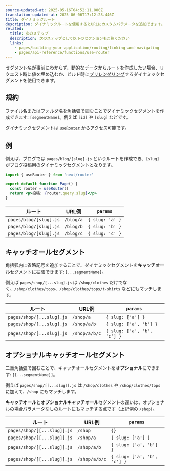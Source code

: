 ```yaml
---
source-updated-at: 2025-05-16T04:52:11.000Z
translation-updated-at: 2025-06-06T17:12:23.446Z
title: ダイナミックルート
description: ダイナミックルートを使用するとURLにカスタムパラメータを追加できます。ダイナミックルートの作成方法と詳細について学びましょう。
related:
  title: 次のステップ
  description: 次のステップとして以下のセクションもご覧ください
  links:
    - pages/building-your-application/routing/linking-and-navigating
    - pages/api-reference/functions/use-router
---
```


セグメント名が事前にわからず、動的なデータからルートを作成したい場合、リクエスト時に値を埋め込むか、ビルド時に[プリレンダリング](/docs/pages/building-your-application/data-fetching/get-static-paths)するダイナミックセグメントを使用できます。

## 規約

ファイル名またはフォルダ名を角括弧で囲むことでダイナミックセグメントを作成できます: `[segmentName]`。例えば `[id]` や `[slug]` などです。

ダイナミックセグメントは [`useRouter`](/docs/pages/api-reference/functions/use-router) からアクセス可能です。

## 例

例えば、ブログでは `pages/blog/[slug].js` というルートを作成でき、`[slug]` がブログ投稿用のダイナミックセグメントとなります。

```jsx
import { useRouter } from 'next/router'

export default function Page() {
  const router = useRouter()
  return <p>投稿: {router.query.slug}</p>
}
```

| ルート                  | URL例       | `params`        |
| ---------------------- | ----------- | --------------- |
| `pages/blog/[slug].js` | `/blog/a`   | `{ slug: 'a' }` |
| `pages/blog/[slug].js` | `/blog/b`   | `{ slug: 'b' }` |
| `pages/blog/[slug].js` | `/blog/c`   | `{ slug: 'c' }` |

## キャッチオールセグメント

角括弧内に省略記号を追加することで、ダイナミックセグメントを**キャッチオール**セグメントに拡張できます: `[...segmentName]`。

例えば `pages/shop/[...slug].js` は `/shop/clothes` だけでなく、`/shop/clothes/tops`、`/shop/clothes/tops/t-shirts` などにもマッチします。

| ルート                     | URL例         | `params`                    |
| ------------------------- | ------------- | --------------------------- |
| `pages/shop/[...slug].js` | `/shop/a`     | `{ slug: ['a'] }`           |
| `pages/shop/[...slug].js` | `/shop/a/b`   | `{ slug: ['a', 'b'] }`      |
| `pages/shop/[...slug].js` | `/shop/a/b/c` | `{ slug: ['a', 'b', 'c'] }` |

## オプショナルキャッチオールセグメント

二重角括弧で囲むことで、キャッチオールセグメントを**オプショナル**にできます: `[[...segmentName]]`。

例えば `pages/shop/[[...slug]].js` は `/shop/clothes` や `/shop/clothes/tops` に加えて、`/shop` にもマッチします。

**キャッチオール**と**オプショナルキャッチオール**セグメントの違いは、オプショナルの場合パラメータなしのルートにもマッチする点です（上記例の `/shop`）。

| ルート                       | URL例         | `params`                    |
| --------------------------- | ------------- | --------------------------- |
| `pages/shop/[[...slug]].js` | `/shop`       | `{}`                        |
| `pages/shop/[[...slug]].js` | `/shop/a`     | `{ slug: ['a'] }`           |
| `pages/shop/[[...slug]].js` | `/shop/a/b`   | `{ slug: ['a', 'b'] }`      |
| `pages/shop/[[...slug]].js` | `/shop/a/b/c` | `{ slug: ['a', 'b', 'c'] }` |